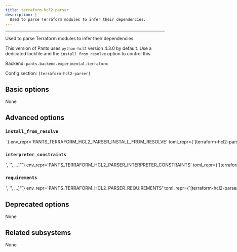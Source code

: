 ```yaml
---
title: terraform-hcl2-parser
description: |
  Used to parse Terraform modules to infer their dependencies.
---
```



---

Used to parse Terraform modules to infer their dependencies.

This version of Pants uses `python-hcl2` version 4.3.0 by default. Use a dedicated lockfile and the `install_from_resolve` option to control this.

Backend: <span className="color--primary">`pants.backend.experimental.terraform`</span>

Config section: <span className="color--primary">`[terraform-hcl2-parser]`</span>

<span className={styles.options}>

## Basic options

None

## Advanced options

### `install_from_resolve`

<Option
  cli_repr={`--terraform-hcl2-parser-install-from-resolve=<str>`}
  env_repr='PANTS_TERRAFORM_HCL2_PARSER_INSTALL_FROM_RESOLVE'
  toml_repr={`[terraform-hcl2-parser]
install_from_resolve = <str>`}
  default_repr={`None`}
>

If specified, install the tool using the lockfile for this named resolve.

This resolve must be defined in `[python].resolves`, as described in https://www.pantsbuild.org/2.22/docs/python/overview/lockfiles#lockfiles-for-tools.

The resolve&#x27;s entire lockfile will be installed, unless specific requirements are listed via the `requirements` option, in which case only those requirements will be installed. This is useful if you don&#x27;t want to invalidate the tool&#x27;s outputs when the resolve incurs changes to unrelated requirements.

If unspecified, and the `lockfile` option is unset, the tool will be installed using the default lockfile shipped with Pants, which uses `python-hcl2` version 4.3.0.

If unspecified, and the `lockfile` option is set, the tool will use the custom `terraform-hcl2-parser` &#x22;tool lockfile&#x22; generated from the `version` and `extra_requirements` options. But note that this mechanism is deprecated.

</Option>

### `interpreter_constraints`

<Option
  cli_repr={`--terraform-hcl2-parser-interpreter-constraints="['<str>', '<str>', ...]"`}
  env_repr='PANTS_TERRAFORM_HCL2_PARSER_INTERPRETER_CONSTRAINTS'
  toml_repr={`[terraform-hcl2-parser]
interpreter_constraints = [
    '<str>',
    '<str>',
    ...,
]`}
  default_repr={`[\n  "CPython>=3.7,<4"\n]`}
>

Python interpreter constraints for this tool.

</Option>

### `requirements`

<Option
  cli_repr={`--terraform-hcl2-parser-requirements="['<str>', '<str>', ...]"`}
  env_repr='PANTS_TERRAFORM_HCL2_PARSER_REQUIREMENTS'
  toml_repr={`[terraform-hcl2-parser]
requirements = [
    '<str>',
    '<str>',
    ...,
]`}
  default_repr={`[]`}
>

If `install_from_resolve` is specified, install these requirements, at the versions provided by the specified resolve&#x27;s lockfile.

Values can be pip-style requirements (e.g., `tool` or `tool==1.2.3` or `tool>=1.2.3`), or addresses of `python_requirement` targets (or targets that generate or depend on `python_requirement` targets).

The lockfile will be validated against the requirements - if a lockfile doesn&#x27;t provide the requirement (at a suitable version, if the requirement specifies version constraints) Pants will error.

If unspecified, install the entire lockfile.

</Option>

## Deprecated options

None

## Related subsystems

None

</span>
